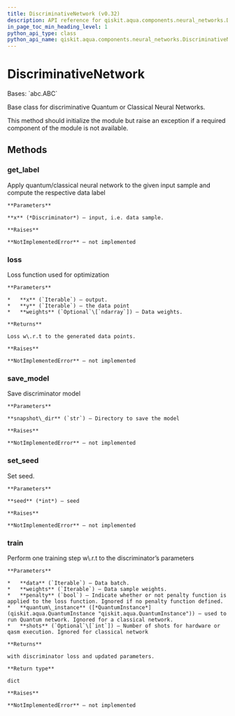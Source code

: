 ```yaml
---
title: DiscriminativeNetwork (v0.32)
description: API reference for qiskit.aqua.components.neural_networks.DiscriminativeNetwork in qiskit v0.32
in_page_toc_min_heading_level: 1
python_api_type: class
python_api_name: qiskit.aqua.components.neural_networks.DiscriminativeNetwork
---
```


# DiscriminativeNetwork

<Class id="qiskit.aqua.components.neural_networks.DiscriminativeNetwork" isDedicatedPage={true} github="https://github.com/qiskit-community/qiskit-aqua/tree/stable/0.9/qiskit/aqua/components/neural_networks/discriminative_network.py" signature="DiscriminativeNetwork" modifiers="class">
  Bases: `abc.ABC`

  Base class for discriminative Quantum or Classical Neural Networks.

  This method should initialize the module but raise an exception if a required component of the module is not available.

  ## Methods

  <span id="qiskit-aqua-components-neural-networks-discriminativenetwork-get-label" />

  ### get\_label

  <Function id="qiskit.aqua.components.neural_networks.DiscriminativeNetwork.get_label" signature="DiscriminativeNetwork.get_label(x)" modifiers="abstract">
    Apply quantum/classical neural network to the given input sample and compute the respective data label

    **Parameters**

    **x** (*Discriminator*) – input, i.e. data sample.

    **Raises**

    **NotImplementedError** – not implemented
  </Function>

  <span id="qiskit-aqua-components-neural-networks-discriminativenetwork-loss" />

  ### loss

  <Function id="qiskit.aqua.components.neural_networks.DiscriminativeNetwork.loss" signature="DiscriminativeNetwork.loss(x, y, weights=None)" modifiers="abstract">
    Loss function used for optimization

    **Parameters**

    *   **x** (`Iterable`) – output.
    *   **y** (`Iterable`) – the data point
    *   **weights** (`Optional`\[`ndarray`]) – Data weights.

    **Returns**

    Loss w\.r.t to the generated data points.

    **Raises**

    **NotImplementedError** – not implemented
  </Function>

  <span id="qiskit-aqua-components-neural-networks-discriminativenetwork-save-model" />

  ### save\_model

  <Function id="qiskit.aqua.components.neural_networks.DiscriminativeNetwork.save_model" signature="DiscriminativeNetwork.save_model(snapshot_dir)" modifiers="abstract">
    Save discriminator model

    **Parameters**

    **snapshot\_dir** (`str`) – Directory to save the model

    **Raises**

    **NotImplementedError** – not implemented
  </Function>

  <span id="qiskit-aqua-components-neural-networks-discriminativenetwork-set-seed" />

  ### set\_seed

  <Function id="qiskit.aqua.components.neural_networks.DiscriminativeNetwork.set_seed" signature="DiscriminativeNetwork.set_seed(seed)" modifiers="abstract">
    Set seed.

    **Parameters**

    **seed** (*int*) – seed

    **Raises**

    **NotImplementedError** – not implemented
  </Function>

  <span id="qiskit-aqua-components-neural-networks-discriminativenetwork-train" />

  ### train

  <Function id="qiskit.aqua.components.neural_networks.DiscriminativeNetwork.train" signature="DiscriminativeNetwork.train(data, weights, penalty=False, quantum_instance=None, shots=None)" modifiers="abstract">
    Perform one training step w\.r.t to the discriminator’s parameters

    **Parameters**

    *   **data** (`Iterable`) – Data batch.
    *   **weights** (`Iterable`) – Data sample weights.
    *   **penalty** (`bool`) – Indicate whether or not penalty function is applied to the loss function. Ignored if no penalty function defined.
    *   **quantum\_instance** ([*QuantumInstance*](qiskit.aqua.QuantumInstance "qiskit.aqua.QuantumInstance")) – used to run Quantum network. Ignored for a classical network.
    *   **shots** (`Optional`\[`int`]) – Number of shots for hardware or qasm execution. Ignored for classical network

    **Returns**

    with discriminator loss and updated parameters.

    **Return type**

    dict

    **Raises**

    **NotImplementedError** – not implemented
  </Function>
</Class>

